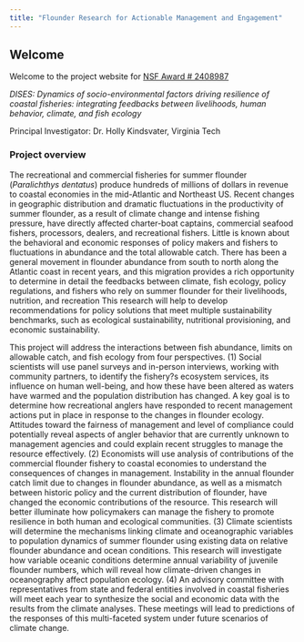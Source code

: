 ```yaml
---
title: "Flounder Research for Actionable Management and Engagement"
---
```


## Welcome {#welcome}

Welcome to the project website for [NSF Award \# 2408987](https://www.nsf.gov/awardsearch/showAward?AWD_ID=2408987)

*DISES: Dynamics of socio-environmental factors driving resilience of coastal fisheries: integrating feedbacks between livelihoods, human behavior, climate, and fish ecology*

Principal Investigator: Dr. Holly Kindsvater, Virginia Tech

### Project overview

The recreational and commercial fisheries for summer flounder (*Paralichthys dentatus*) produce hundreds of millions of dollars in revenue to coastal economies in the mid-Atlantic and Northeast US. Recent changes in geographic distribution and dramatic fluctuations in the productivity of summer flounder, as a result of climate change and intense fishing pressure, have directly affected charter-boat captains, commercial seafood fishers, processors, dealers, and recreational fishers. Little is known about the behavioral and economic responses of policy makers and fishers to fluctuations in abundance and the total allowable catch. There has been a general movement in flounder abundance from south to north along the Atlantic coast in recent years, and this migration provides a rich opportunity to determine in detail the feedbacks between climate, fish ecology, policy regulations, and fishers who rely on summer flounder for their livelihoods, nutrition, and recreation This research will help to develop recommendations for policy solutions that meet multiple sustainability benchmarks, such as ecological sustainability, nutritional provisioning, and economic sustainability.

This project will address the interactions between fish abundance, limits on allowable catch, and fish ecology from four perspectives. (1) Social scientists will use panel surveys and in-person interviews, working with community partners, to identify the fishery?s ecosystem services, its influence on human well-being, and how these have been altered as waters have warmed and the population distribution has changed. A key goal is to determine how recreational anglers have responded to recent management actions put in place in response to the changes in flounder ecology. Attitudes toward the fairness of management and level of compliance could potentially reveal aspects of angler behavior that are currently unknown to management agencies and could explain recent struggles to manage the resource effectively. (2) Economists will use analysis of contributions of the commercial flounder fishery to coastal economies to understand the consequences of changes in management. Instability in the annual flounder catch limit due to changes in flounder abundance, as well as a mismatch between historic policy and the current distribution of flounder, have changed the economic contributions of the resource. This research will better illuminate how policymakers can manage the fishery to promote resilience in both human and ecological communities. (3) Climate scientists will determine the mechanisms linking climate and oceanographic variables to population dynamics of summer flounder using existing data on relative flounder abundance and ocean conditions. This research will investigate how variable oceanic conditions determine annual variability of juvenile flounder numbers, which will reveal how climate-driven changes in oceanography affect population ecology. (4) An advisory committee with representatives from state and federal entities involved in coastal fisheries will meet each year to synthesize the social and economic data with the results from the climate analyses. These meetings will lead to predictions of the responses of this multi-faceted system under future scenarios of climate change.
